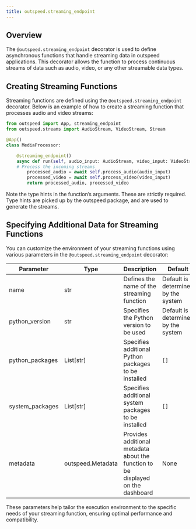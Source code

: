 ```yaml
---
title: outspeed.streaming_endpoint
---
```


## Overview

The `@outspeed.streaming_endpoint` decorator is used to define asynchronous functions that handle streaming data in outspeed applications. This decorator allows the function to process continuous streams of data such as audio, video, or any other streamable data types.

## Creating Streaming Functions

Streaming functions are defined using the `@outspeed.streaming_endpoint` decorator. Below is an example of how to create a streaming function that processes audio and video streams:

```python
from outspeed import App, streaming_endpoint
from outspeed.streams import AudioStream, VideoStream, Stream

@App()
class MediaProcessor:

    @streaming_endpoint()
    async def run(self, audio_input: AudioStream, video_input: VideoStream) -> Tuple[Stream, ...]:
    # Process the incoming streams
        processed_audio = await self.process_audio(audio_input)
        processed_video = await self.process_video(video_input)
        return processed_audio, processed_video
```

<Info>
  Note the type hints in the function’s arguments. These are strictly required.
  Type hints are picked up by the outspeed package, and are used to generate the
  streams.
</Info>

## Specifying Additional Data for Streaming Functions

You can customize the environment of your streaming functions using various parameters in the `@outspeed.streaming_endpoint` decorator:

| Parameter       | Type              | Description                                                                      | Default                             |
| --------------- | ----------------- | -------------------------------------------------------------------------------- | ----------------------------------- |
| name            | str               | Defines the name of the streaming function                                       | Default is determined by the system |
| python_version  | str               | Specifies the Python version to be used                                          | Default is determined by the system |
| python_packages | List[str]         | Specifies additional Python packages to be installed                             | `[]`                                |
| system_packages | List[str]         | Specifies additional system packages to be installed                             | `[]`                                |
| metadata        | outspeed.Metadata | Provides additional metadata about the function to be displayed on the dashboard | None                                |

These parameters help tailor the execution environment to the specific needs of your streaming function, ensuring optimal performance and compatibility.
